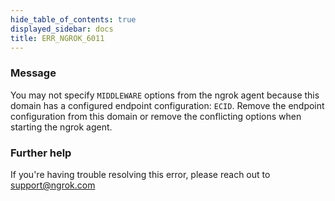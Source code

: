```yaml
---
hide_table_of_contents: true
displayed_sidebar: docs
title: ERR_NGROK_6011
---
```


### Message

You may not specify `MIDDLEWARE` options from the ngrok agent because this domain has a configured endpoint configuration: `ECID`. Remove the endpoint configuration from this domain or remove the conflicting options when starting the ngrok agent.

<ErrorDetails />

### Further help

If you're having trouble resolving this error, please reach out to [support@ngrok.com](mailto:support@ngrok.com?subject=Help%20with%20ERR_NGROK_6011)

